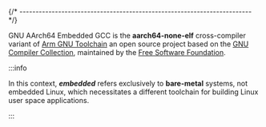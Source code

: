 
{/* ------------------------------------------------------------------------ */}

GNU AArch64 Embedded GCC is the **aarch64-none-elf** cross-compiler variant of
[Arm GNU Toolchain](https://developer.arm.com/Tools%20and%20Software/GNU%20Toolchain)
an open source project based on
the [GNU Compiler Collection](https://gcc.gnu.org),
maintained by the
[Free Software Foundation](https://www.fsf.org).

:::info

In this context, _**embedded**_ refers exclusively to **bare-metal** systems,
not embedded Linux, which necessitates a different toolchain for building
Linux user space applications.

:::
